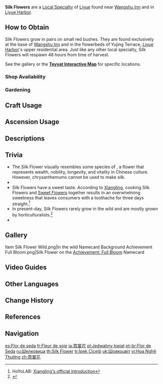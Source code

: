 {{Item Infobox
|id           = 100029
|image        = Item Silk Flower.png
|type         = Local Specialty (Liyue)
|group        = Local Specialties
|invCategory  = Materials
|description  = A crimson flower that blooms like the rainbow clouds in Liyue. It can be made into silky-smooth fabric.
|source1      = Found in [[Liyue Harbor]] and [[Wangshu Inn]]
|source2      = {{Sold By|Silk Flower}}
|source3      = [[Gardening]] with [[A Path of Value: Luxuriant Glebe|Luxuriant Glebe]]
}}
'''Silk Flowers''' are a [[Local Specialty]] of [[Liyue]] found near [[Wangshu Inn]] and in [[Liyue Harbor]].

==How to Obtain==
Silk Flowers grow in pairs on small red bushes. They are found exclusively at the base of [[Wangshu Inn]] and in the flowerbeds of Yujing Terrace, [[Liyue Harbor]]'s upper residential area. Just like any other local specialty, Silk Flowers will respawn 48 hours from time of harvest.

See the gallery or the '''[https://webstatic-sea.mihoyo.com/app/ys-map-sea/index.html#/map/2?shown_types=36 Teyvat Interactive Map]''' for specific locations.

===Shop Availability===
{{Shop Availability}}

===Gardening===
{{Recipe
|type = Luxuriant Glebe
|time = 2d 22h
|yield = 2
|Silk Flower Seed = 1
|sort = Silk Flower Seed
}}

==Craft Usage==
{{Craft Usage}}

==Ascension Usage==
{{Ascension Usage}}

==Descriptions==
{{Description|A crimson flower that blooms like the rainbow clouds in Liyue. It can be made into silky-smooth fabric. Liyue's [[Feiyun Commerce Guild]] is a giant in silk and textile manufacturing. Legend has it that Feiyun Commerce Guild has a secret Silk Flower nursery somewhere in the mainland. Nobody in the industry can rival their yield and texture.}}

==Trivia==
* The Silk Flower visually resembles some species of {{w|chrysanthemum}}, a flower that represents wealth, nobility, longevity, and vitality in Chinese culture. However, chrysanthemums cannot be used to make silk.
* {{Mail Attachments by Category List}}
* Silk Flowers have a sweet taste. According to [[Xiangling]], cooking Silk Flowers and [[Sweet Flower]]s together results in an overwhelming sweetness that leaves consumers with a toothache for three days straight.<ref>HoYoLAB: [https://www.hoyolab.com/article/10270 Xiangling's official introduction]</ref>
* In present-day, Silk Flowers rarely grow in the wild and are mostly grown by horticulturalists.<ref>{{Ref/Quest|Three Poignant Perfumes}}</ref>
* {{Related Items|type=variant}}

==Gallery==
<gallery>
Item Silk Flower Wild.png|In the wild
Namecard Background Achievement Full Bloom.png|Silk Flower on the [[Achievement: Full Bloom]] Namecard
</gallery>

==Video Guides==
{{EVT
|video1   = https://youtu.be/TvXT7xwcRko
|caption1 = Farm Guide (38 total)
}}

==Other Languages==
{{Other Languages
|en      = Silk Flower
|zhs     = 霓裳花
|zhs_rm  = Nícháng-huā
|zht     = 霓裳花
|zht_rm  = Nícháng-huā
|zh_tl   = Rainbow {{wt|Raiment}} Flower
|zh_note = {{zh|霓裳|Nícháng}} refers to rainbow-colored clothing worn by {{w|Xian (Taoism)|''xian''}} (immortals). It may also refer to a song from the Tang dynasty, {{Lang|"Raiment of Rainbows and Feathers"|zh={{w|zh:霓裳羽衣曲|霓裳羽衣曲}}}}.
|ja      = 霓裳花
|ja_rm   = Geishou-bana<ref>{{Ref/Quest|Moonfinger|note=Japanese Voice-Over}}</ref>
|ja_tl   = ''Nichang'' Flower
|ko      = {{tt|예상|霓裳}}꽃
|ko_rm   = Yesang-kkot
|ko_tl   = ''Nichang'' Flower
|es      = Flor de seda
|es_tl   = Silk Flower
|fr      = Fleur de soie
|fr_tl   = Silk Flower
|ru      = Шелковица
|ru_tl   = Silk Flower
|ru_note = Here, {{ru|{{wt|шелковица|Шелковица}}}} does not use its dictionary definition, which is the word for mulberry trees or fruit.<br>Instead, it is formed from the adjective {{ru|{{wt|шёлковый}}|tl=(relational) silk}} + the noun-forming suffix {{ru|{{wt|-ица#Russian|-ица}}}}.
|th      = Silk Flower
|vi      = {{tt|Hoa|花}} {{tt|Nghê Thường|霓裳}}
|vi_tl   = ''Nichang'' Flower
|de      = Seidenblume
|de_tl   = Silk Flower
|id      = Silk Flower
|pt      = Flor de Seda
|pt_tl   = Silk Flower
|tr      = İpek Çiçeği
|tr_tl   = Silk Flower
|it      = Fiordiseta
|it_tl   = Silkflower
}}

==Change History==
{{Change History|1.0}}

==References==
{{Reflist}}

==Navigation==
{{Material Navbox|type=Local Specialties}}

[[es:Flor de seda]]
[[fr:Fleur de soie]]
[[ja:霓裳花]]
[[pl:Jedwabny kwiat]]
[[pt-br:Flor de Seda]]
[[ru:Шелковица]]
[[th:Silk Flower]]
[[tr:İpek Çiçeği]]
[[uk:Шовкоцвіт]]
[[vi:Hoa Nghê Thường]]
[[zh:霓裳花]]